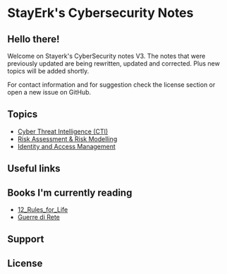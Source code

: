 = StayErk's Cybersecurity Notes = 

== Hello there! == 

Welcome on Stayerk's CyberSecurity notes V3. The notes that were previously updated are being rewritten, updated and corrected. Plus new topics will be added shortly. 

For contact information and for suggestion check the license section or open a new issue on GitHub.

== Topics ==

* [[./cti/index.wiki|Cyber Threat Intelligence (CTI)]]
* [[./secgov/index.wiki|Risk Assessment & Risk Modelling]]
* [[./iam/index.wiki|Identity and Access Management]]

== Useful links ==

== Books I'm currently reading ==

* [[https://en.wikipedia.org/wiki/12_Rules_for_Life|12_Rules_for_Life]]
* [[https://www.laterza.it/scheda-libro/?isbn=9788858127360|Guerre di Rete]]

== Support == 

== License ==
